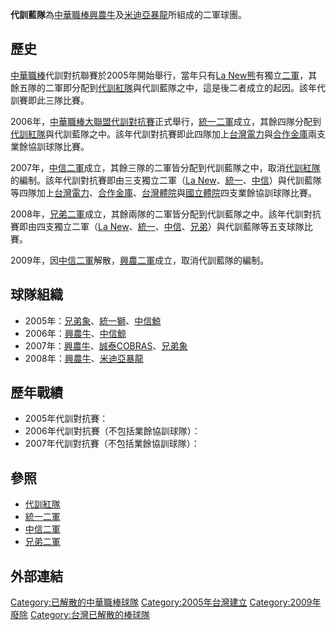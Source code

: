 '''代訓藍隊'''為[[中華職棒|中華職棒]][[興農牛|興農牛]]及[[米迪亞暴龍|米迪亞暴龍]]所組成的二軍球團。

==歷史==
[[中華職棒|中華職棒]]代訓對抗聯賽於2005年開始舉行，當年只有[[La_New熊|La New熊]]有獨立[[La_New二軍|二軍]]，其餘五隊的二軍即分配到[[代訓紅隊|代訓紅隊]]與代訓藍隊之中，這是後二者成立的起因。該年代訓賽即此三隊比賽。

2006年，[[中華職棒大聯盟代訓對抗賽|中華職棒大聯盟代訓對抗賽]]正式舉行，[[統一二軍|統一二軍]]成立，其餘四隊分配到[[代訓紅隊|代訓紅隊]]與代訓藍隊之中。該年代訓對抗賽即此四隊加上[[台灣電力棒球隊|台灣電力]]與[[合作金庫棒球隊|合作金庫]]兩支業餘協訓球隊比賽。

2007年，[[中信二軍|中信二軍]]成立，其餘三隊的二軍皆分配到代訓藍隊之中，取消[[代訓紅隊|代訓紅隊]]的編制。該年代訓對抗賽即由三支獨立二軍（[[La_New二軍|La New]]、[[統一二軍|統一]]、[[中信二軍|中信]]）與代訓藍隊等四隊加上[[台灣電力棒球隊|台灣電力]]、[[合作金庫棒球隊|合作金庫]]、[[台灣體院棒球隊|台灣體院]]與[[國立體院棒球隊|國立體院]]四支業餘協訓球隊比賽。

2008年，[[兄弟二軍|兄弟二軍]]成立，其餘兩隊的二軍皆分配到代訓藍隊之中。該年代訓對抗賽即由四支獨立二軍（[[La_New二軍|La New]]、[[統一二軍|統一]]、[[中信二軍|中信]]、[[兄弟二軍|兄弟]]）與代訓藍隊等五支球隊比賽。

2009年，因[[中信二軍|中信二軍]]解散，[[興農二軍|興農二軍]]成立，取消代訓藍隊的編制。

==球隊組織==
*2005年：[[兄弟象|兄弟象]]、[[統一獅|統一獅]]、[[中信鯨|中信鯨]] 
*2006年：[[興農牛|興農牛]]、[[中信鯨|中信鯨]] 
*2007年：[[興農牛|興農牛]]、[[誠泰COBRAS|誠泰COBRAS]]、[[兄弟象|兄弟象]] 
*2008年：[[興農牛|興農牛]]、[[米迪亞暴龍|米迪亞暴龍]] 

==歷年戰績==
*2005年代訓對抗賽：
*2006年代訓對抗賽（不包括業餘協訓球隊）：
*2007年代訓對抗賽（不包括業餘協訓球隊）：

==參照==
*[[代訓紅隊|代訓紅隊]]
*[[統一二軍|統一二軍]]
*[[中信二軍|中信二軍]]
*[[兄弟二軍|兄弟二軍]]

==外部連結==
{{台灣棒球維基館}}

{{Chinese Professional Baseball League}}

{{棒球小作品}}


[[Category:已解散的中華職棒球隊|Category:已解散的中華職棒球隊]]
[[Category:2005年台灣建立|Category:2005年台灣建立]]
[[Category:2009年廢除|Category:2009年廢除]]
[[Category:台灣已解散的棒球隊|Category:台灣已解散的棒球隊]]